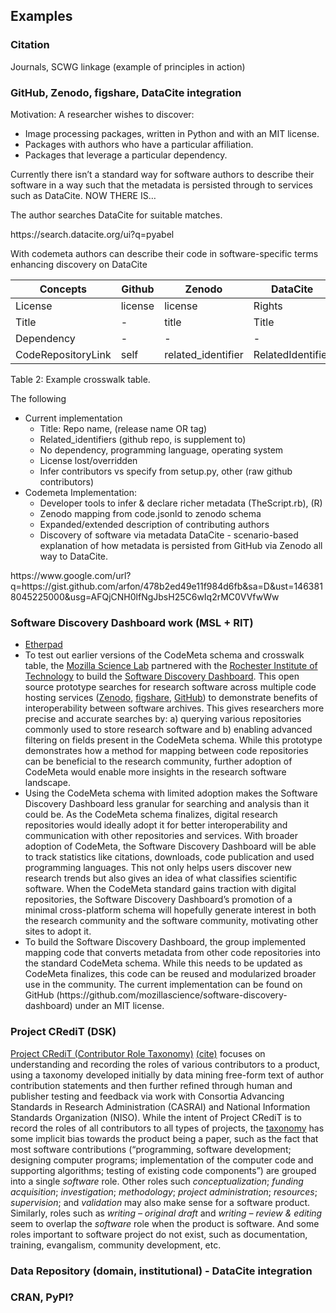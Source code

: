 Examples
--------

### Citation

Journals, SCWG linkage (example of principles in action)

### GitHub, Zenodo, figshare, DataCite integration

Motivation: A researcher wishes to discover:

 * Image processing packages, written in Python and with an MIT license.
 * Packages with authors who have a particular affiliation.
 * Packages that leverage a particular dependency.

Currently there isn’t a standard way for software authors to describe their software in a way such that the metadata is persisted through to services such as DataCite. NOW THERE IS... <!--⚡ 🚀 💥-->

The author searches DataCite for suitable matches.  

https://search.datacite.org/ui?q=pyabel

With codemeta authors can describe their code in software-specific terms enhancing discovery on DataCite

Concepts           | Github  | Zenodo             | DataCite          | CodeMeta
------------------ | ------- |------------------- | ----------------- | --------
License            | license | license            | Rights            | license
Title              | -       | title              | Title             | title
Dependency         | -       | -                  | -                 | dependency
CodeRepositoryLink | self    | related_identifier | RelatedIdentifier | SoftwareRepository

Table 2: Example crosswalk table.

The following

 * Current implementation
    * Title: Repo name, (release name OR tag)
    * Related_identifiers (github repo, is supplement to)
    * No dependency, programming language, operating system
    * License lost/overridden
    * Infer contributors vs specify from setup.py, other (raw github contributors)
 * Codemeta Implementation:
    * Developer tools to infer & declare richer metadata (TheScript.rb), (R)
    * Zenodo mapping from code.jsonld to zenodo schema
    * Expanded/extended description of contributing authors
    * Discovery of software via metadata DataCite - scenario-based explanation of how metadata is persisted from GitHub via Zenodo all way to DataCite.

https://www.google.com/url?q=https://gist.github.com/arfon/478b2ed49e11f984d6fb&sa=D&ust=1463818045225000&usg=AFQjCNH0lfNgJbsH25C6wIq2rMC0VVfwWw

### Software Discovery Dashboard work (MSL + RIT)

 * [Etherpad](https://public.etherpad-mozilla.org/p/codemeta-sdd)
 * To test out earlier versions of the CodeMeta schema and crosswalk table, the [Mozilla Science Lab](http://mozillascience.org/) partnered with the [Rochester Institute of Technology](http://www.rit.edu/) to build the [Software Discovery Dashboard](http://rocky-falls-16959.herokuapp.com/). This open source prototype searches for research software across multiple code hosting services ([Zenodo](https://zenodo.org/), [figshare](https://figshare.com/), [GitHub](http://github.com/)) to demonstrate benefits of interoperability between software archives. This gives researchers more precise and accurate searches by: a) querying various repositories commonly used to store research software and b) enabling advanced filtering on fields present in the CodeMeta schema. While this prototype demonstrates how a method for mapping between code repositories can be beneficial to the research community, further adoption of CodeMeta would enable more insights in the research software landscape.
 * Using the CodeMeta schema with limited adoption makes the Software Discovery Dashboard less granular for searching and analysis than it could be. As the CodeMeta schema finalizes, digital research repositories would ideally adopt it for better interoperability and communication with other repositories and services. With broader adoption of CodeMeta, the Software Discovery Dashboard will be able to track statistics like citations, downloads, code publication and used programming languages. This not only helps users discover new research trends but also gives an idea of what classifies scientific software. When the CodeMeta standard gains traction with digital repositories, the Software Discovery Dashboard's promotion of a minimal cross-platform schema will hopefully generate interest in both the research community and the software community, motivating other sites to adopt it.
 * To build the Software Discovery Dashboard, the group implemented mapping code that converts metadata from other code repositories into the standard CodeMeta schema. While this needs to be updated as CodeMeta finalizes, this code can be reused and modularized broader use in the community. The current implementation can be found on GitHub (https://github.com/mozillascience/software-discovery-dashboard) under an MIT license.


### Project CRediT (DSK)

[Project CRediT (Contributor Role Taxonomy)](http://casrai.org/credit) [(cite)](http://www.nature.com/news/publishing-credit-where-credit-is-due-1.15033) focuses on understanding and recording the roles of various contributors to a product, using a taxonomy developed initially by data mining free-form text of author contribution statements and then further refined through human and publisher testing and feedback via work with Consortia Advancing Standards in Research Administration (CASRAI) and National Information Standards Organization (NISO).
While the intent of Project CRediT is to record the roles of all contributors to all types of projects, the [taxonomy](http://dictionary.casrai.org/Contributor_Roles) has some implicit bias towards the product being a paper, such as the fact that most software contributions ("programming, software development; designing computer programs; implementation of the computer code and supporting algorithms; testing of existing code components") are grouped into a single _software_ role.
Other roles such _conceptualization_; _funding acquisition_; _investigation_; _methodology_; _project administration_; _resources_; _supervision_; and _validation_  may also make sense for a software product. 
Similarly, roles such as _writing – original draft_ and _writing – review & editing_ seem to overlap the _software_ role when the product is software.
And some roles important to software project do not exist, such as documentation, training, evangalism, community development, etc.

### Data Repository (domain, institutional) - DataCite integration


### CRAN, PyPI?

